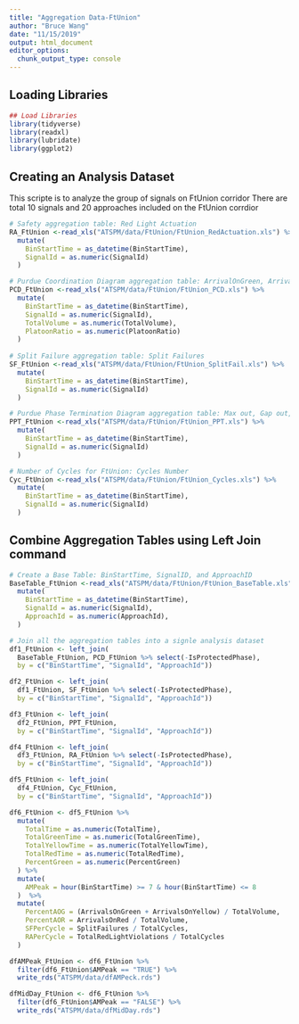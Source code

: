 ```yaml
---
title: "Aggregation Data-FtUnion"
author: "Bruce Wang"
date: "11/15/2019"
output: html_document
editor_options: 
  chunk_output_type: console
---
```


## Loading Libraries
```r
## Load Libraries
library(tidyverse)
library(readxl)
library(lubridate)
library(ggplot2)
```

## Creating an Analysis Dataset
This scripte is to analyze the group of signals on FtUnion corridor 
There are total 10 signals and 20 approaches included on the FtUnion corrdior
```r
# Safety aggregation table: Red Light Actuation
RA_FtUnion <-read_xls("ATSPM/data/FtUnion/FtUnion_RedActuation.xls") %>%
  mutate(
    BinStartTime = as_datetime(BinStartTime),
    SignalId = as.numeric(SignalId)
  )

# Purdue Coordination Diagram aggregation table: ArrivalOnGreen, ArrivalOnRed, and Platoon Ratio
PCD_FtUnion <-read_xls("ATSPM/data/FtUnion/FtUnion_PCD.xls") %>% 
  mutate(
    BinStartTime = as_datetime(BinStartTime),
    SignalId = as.numeric(SignalId),
    TotalVolume = as.numeric(TotalVolume),
    PlatoonRatio = as.numeric(PlatoonRatio)
  )
    
# Split Failure aggregation table: Split Failures
SF_FtUnion <-read_xls("ATSPM/data/FtUnion/FtUnion_SplitFail.xls") %>% 
  mutate(
    BinStartTime = as_datetime(BinStartTime),
    SignalId = as.numeric(SignalId)
  )  

# Purdue Phase Termination Diagram aggregation table: Max out, Gap out, and Force Off
PPT_FtUnion <-read_xls("ATSPM/data/FtUnion/FtUnion_PPT.xls") %>% 
  mutate(
    BinStartTime = as_datetime(BinStartTime),
    SignalId = as.numeric(SignalId)
  )

# Number of Cycles for FtUnion: Cycles Number 
Cyc_FtUnion <-read_xls("ATSPM/data/FtUnion/FtUnion_Cycles.xls") %>%
  mutate(
    BinStartTime = as_datetime(BinStartTime),
    SignalId = as.numeric(SignalId)
  )

```

## Combine Aggregation Tables using Left Join command
```r
# Create a Base Table: BinStartTime, SignalID, and ApproachID
BaseTable_FtUnion <-read_xls("ATSPM/data/FtUnion/FtUnion_BaseTable.xls") %>%
  mutate(
    BinStartTime = as_datetime(BinStartTime),
    SignalId = as.numeric(SignalId),
    ApproachId = as.numeric(ApproachId),
  )

# Join all the aggregation tables into a signle analysis dataset
df1_FtUnion <- left_join(
  BaseTable_FtUnion, PCD_FtUnion %>% select(-IsProtectedPhase),
  by = c("BinStartTime", "SignalId", "ApproachId"))

df2_FtUnion <- left_join(
  df1_FtUnion, SF_FtUnion %>% select(-IsProtectedPhase),
  by = c("BinStartTime", "SignalId", "ApproachId"))

df3_FtUnion <- left_join(
  df2_FtUnion, PPT_FtUnion, 
  by = c("BinStartTime", "SignalId", "ApproachId"))

df4_FtUnion <- left_join(
  df3_FtUnion, RA_FtUnion %>% select(-IsProtectedPhase),
  by = c("BinStartTime", "SignalId", "ApproachId"))

df5_FtUnion <- left_join(
  df4_FtUnion, Cyc_FtUnion,
  by = c("BinStartTime", "SignalId", "ApproachId"))

df6_FtUnion <- df5_FtUnion %>% 
  mutate(
    TotalTime = as.numeric(TotalTime),
    TotalGreenTime = as.numeric(TotalGreenTime),
    TotalYellowTime = as.numeric(TotalYellowTime),
    TotalRedTime = as.numeric(TotalRedTime),
    PercentGreen = as.numeric(PercentGreen)
  ) %>%
  mutate(
    AMPeak = hour(BinStartTime) >= 7 & hour(BinStartTime) <= 8
  )  %>%
  mutate(
    PercentAOG = (ArrivalsOnGreen + ArrivalsOnYellow) / TotalVolume,
    PercentAOR = ArrivalsOnRed / TotalVolume,
    SFPerCycle = SplitFailures / TotalCycles,
    RAPerCycle = TotalRedLightViolations / TotalCycles
  )

dfAMPeak_FtUnion <- df6_FtUnion %>% 
  filter(df6_FtUnion$AMPeak == "TRUE") %>% 
  write_rds("ATSPM/data/dfAMPeck.rds")

dfMidDay_FtUnion <- df6_FtUnion %>%
  filter(df6_FtUnion$AMPeak == "FALSE") %>% 
  write_rds("ATSPM/data/dfMidDay.rds")

```
